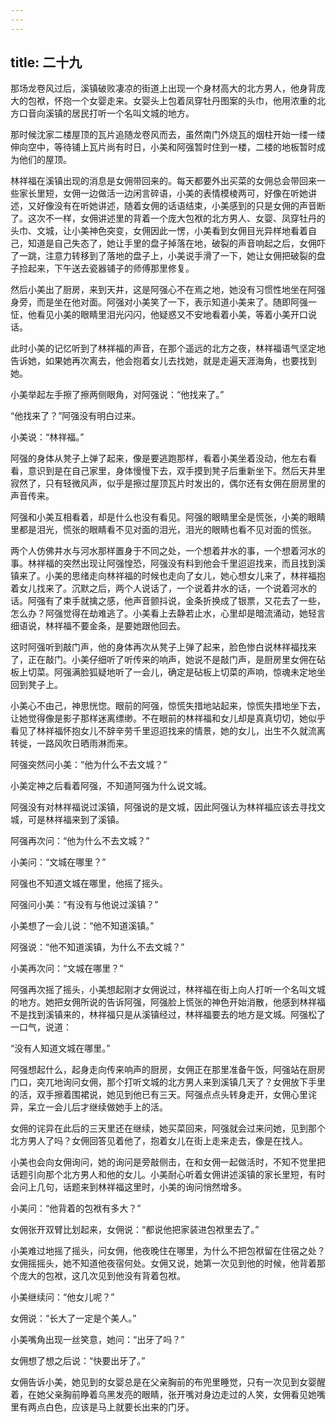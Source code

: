 ```yaml
---
---
---
```

title: 二十九
---



那场龙卷风过后，溪镇破败凄凉的街道上出现一个身材高大的北方男人，他身背庞大的包袱，怀抱一个女婴走来。女婴头上包着凤穿牡丹图案的头巾，他用浓重的北方口音向溪镇的居民打听一个名叫文城的地方。

那时候沈家二楼屋顶的瓦片追随龙卷风而去，虽然南门外烧瓦的烟柱开始一缕一缕伸向空中，等待铺上瓦片尚有时日，小美和阿强暂时住到一楼，二楼的地板暂时成为他们的屋顶。

林祥福在溪镇出现的消息是女佣带回来的。每天都要外出买菜的女佣总会带回来一些家长里短，女佣一边做活一边闲言碎语，小美的表情模棱两可，好像在听她讲述，又好像没有在听她讲述，随着女佣的话语结束，小美感到的只是女佣的声音断了。这次不一样，女佣讲述里的背着一个庞大包袱的北方男人、女婴、凤穿牡丹的头巾、文城，让小美神色突变，女佣因此一愣，小美看到女佣目光异样地看着自己，知道是自己失态了，她让手里的盘子掉落在地，破裂的声音响起之后，女佣吓了一跳，注意力转移到了落地的盘子上，小美说手滑了一下，她让女佣把破裂的盘子捡起来，下午送去瓷器铺子的师傅那里修复。

然后小美出了厨房，来到天井，这是阿强心不在焉之地，她没有习惯性地坐在阿强身旁，而是坐在他对面。阿强对小美笑了一下，表示知道小美来了。随即阿强一怔，他看见小美的眼睛里泪光闪闪，他疑惑又不安地看着小美，等着小美开口说话。

此时小美的记忆听到了林祥福的声音，在那个遥远的北方之夜，林祥福语气坚定地告诉她，如果她再次离去，他会抱着女儿去找她，就是走遍天涯海角，也要找到她。

小美举起左手擦了擦两侧眼角，对阿强说：“他找来了。”

“他找来了？”阿强没有明白过来。

小美说：“林祥福。”

阿强的身体从凳子上弹了起来，像是要逃跑那样，看着小美坐着没动，他左右看看，意识到是在自己家里，身体慢慢下去，双手摸到凳子后重新坐下。然后天井里寂然了，只有轻微风声，似乎是擦过屋顶瓦片时发出的，偶尔还有女佣在厨房里的声音传来。

阿强和小美互相看着，却是什么也没有看见。阿强的眼睛里全是慌张，小美的眼睛里都是泪光，慌张的眼睛看不见对面的泪光，泪光的眼睛也看不见对面的慌张。

两个人仿佛井水与河水那样置身于不同之处，一个想着井水的事，一个想着河水的事。林祥福的突然出现让阿强惶恐，阿强没有料到他会千里迢迢找来，而且找到溪镇来了。小美的思绪走向林祥福的时候也走向了女儿，她心想女儿来了，林祥福抱着女儿找来了。沉默之后，两个人说话了，一个说着井水的话，一个说着河水的话。阿强有了束手就擒之感，他声音颤抖说，金条折换成了银票，又花去了一些，怎么办？阿强觉得在劫难逃了。小美看上去静若止水，心里却是暗流涌动，她轻言细语说，林祥福不要金条，是要她跟他回去。

这时阿强听到敲门声，他的身体再次从凳子上弹了起来，脸色惨白说林祥福找来了，正在敲门。小美仔细听了听传来的响声，她说不是敲门声，是厨房里女佣在砧板上切菜。阿强满脸狐疑地听了一会儿，确定是砧板上切菜的声响，惊魂未定地坐回到凳子上。

小美心不由己，神思恍惚。眼前的阿强，惊慌失措地站起来，惊慌失措地坐下去，让她觉得像是影子那样迷离缥缈。不在眼前的林祥福和女儿却是真真切切，她似乎看见了林祥福怀抱女儿不辞辛劳千里迢迢找来的情景，她的女儿，出生不久就流离转徙，一路风吹日晒雨淋而来。

阿强突然问小美：“他为什么不去文城？”

小美定神之后看着阿强，不知道阿强为什么说文城。

阿强没有对林祥福说过溪镇，阿强说的是文城，因此阿强认为林祥福应该去寻找文城，可是林祥福来到了溪镇。

阿强再次问：“他为什么不去文城？”

小美问：“文城在哪里？”

阿强也不知道文城在哪里，他摇了摇头。

阿强问小美：“有没有与他说过溪镇？”

小美想了一会儿说：“他不知道溪镇。”

阿强说：“他不知道溪镇，为什么不去文城？”

小美再次问：“文城在哪里？”

阿强再次摇了摇头，小美想起刚才女佣说过，林祥福在街上向人打听一个名叫文城的地方。她把女佣所说的告诉阿强，阿强脸上慌张的神色开始消散，他感到林祥福不是找到溪镇来的，林祥福只是从溪镇经过，林祥福要去的地方是文城。阿强松了一口气，说道：

“没有人知道文城在哪里。”

阿强想起什么，起身走向传来响声的厨房，女佣正在那里准备午饭，阿强站在厨房门口，突兀地询问女佣，那个打听文城的北方男人来到溪镇几天了？女佣放下手里的活，双手擦着围裙说，她见到他已有三天。阿强点点头转身走开，女佣心里诧异，呆立一会儿后才继续做她手上的活。

女佣的诧异在此后的三天里还在继续，她买菜回来，阿强就会过来问她，见到那个北方男人了吗？女佣回答见着他了，抱着女儿在街上走来走去，像是在找人。

小美也会向女佣询问，她的询问是旁敲侧击，在和女佣一起做活时，不知不觉里把话题引向那个北方男人和他的女儿。小美耐心听着女佣讲述溪镇的家长里短，有时会问上几句，话题来到林祥福这里时，小美的询问悄然增多。

小美问：“他背着的包袱有多大？”

女佣张开双臂比划起来，女佣说：“都说他把家装进包袱里去了。”

小美难过地摇了摇头，问女佣，他夜晚住在哪里，为什么不把包袱留在住宿之处？女佣摇摇头，她不知道他夜宿何处。女佣又说，她第一次见到他的时候，他背着那个庞大的包袱，这几次见到他没有背着包袱。

小美继续问：“他女儿呢？”

女佣说：“长大了一定是个美人。”

小美嘴角出现一丝笑意，她问：“出牙了吗？”

女佣想了想之后说：“快要出牙了。”

女佣告诉小美，她见到的女婴总是在父亲胸前的布兜里睡觉，只有一次见到女婴醒着，在她父亲胸前睁着乌黑发亮的眼睛，张开嘴对身边走过的人笑，女佣看见她嘴里有两点白色，应该是马上就要长出来的门牙。